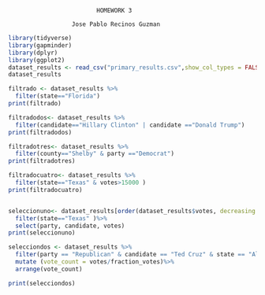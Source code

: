 
                             HOMEWORK 3
                             
                      Jose Pablo Recinos Guzman
```r
library(tidyverse)
library(gapminder)
library(dplyr)
library(ggplot2)
dataset_results <- read_csv("primary_results.csv",show_col_types = FALSE)
dataset_results

filtrado <- dataset_results %>%
  filter(state=="Florida")
print(filtrado)

filtradodos<- dataset_results %>%
  filter(candidate=="Hillary Clinton" | candidate =="Donald Trump")
print(filtradodos)

filtradotres<- dataset_results %>%
  filter(county=="Shelby" & party =="Democrat")
print(filtradotres)

filtradocuatro<- dataset_results %>%
  filter(state=="Texas" & votes>15000 )
print(filtradocuatro)


seleccionuno<- dataset_results[order(dataset_results$votes, decreasing = TRUE), ] %>%
  filter(state=="Texas" )%>%
  select(party, candidate, votes)
print(seleccionuno)

selecciondos <- dataset_results %>%
  filter(party == "Republican" & candidate == "Ted Cruz" & state == "Alaska")%>%
  mutate (vote_count = votes/fraction_votes)%>%
  arrange(vote_count)

print(selecciondos)
```

